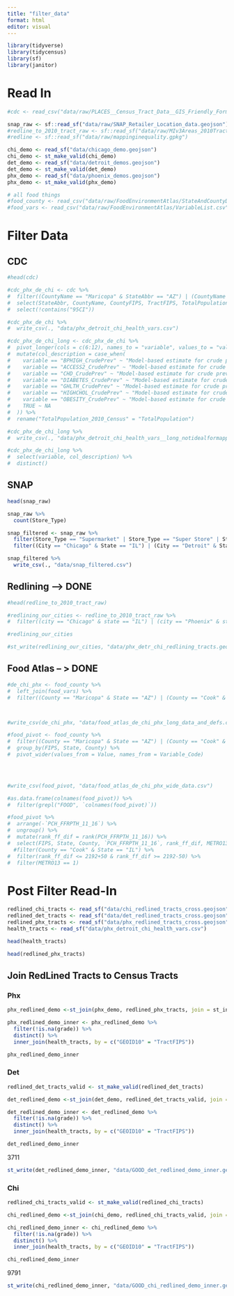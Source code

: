 ```yaml
---
title: "filter_data"
format: html
editor: visual
---
```


```r
library(tidyverse)
library(tidycensus)
library(sf)
library(janitor)
```

# Read In

```r
#cdc <- read_csv("data/raw/PLACES__Census_Tract_Data__GIS_Friendly_Format___2022_release_20250513.csv")
```

```r
snap_raw <- sf::read_sf("data/raw/SNAP_Retailer_Location_data.geojson")
#redline_to_2010_tract_raw <- sf::read_sf("data/raw/MIv3Areas_2010TractCrosswalk.geojson") # 2010
#redline <- sf::read_sf("data/raw/mappinginequality.gpkg")
```

```r
chi_demo <- read_sf("data/chicago_demo.geojson")
chi_demo <- st_make_valid(chi_demo)
det_demo <- read_sf("data/detroit_demos.geojson")
det_demo <- st_make_valid(det_demo)
phx_demo <- read_sf("data/phoenix_demos.geojson")
phx_demo <- st_make_valid(phx_demo)
```

```r
# all food things
#food_county <- read_csv("data/raw/FoodEnvironmentAtlas/StateAndCountyData.csv")
#food_vars <- read_csv("data/raw/FoodEnvironmentAtlas/VariableList.csv")
```

# Filter Data

## CDC

```r
#head(cdc)
```

```r
#cdc_phx_de_chi <- cdc %>%
#  filter((CountyName == "Maricopa" & StateAbbr == "AZ") | (CountyName == "Cook" & StateAbbr == "IL") | (CountyName == "Wayne" & StateAbbr == "MI")) %>%
#  select(StateAbbr, CountyName, CountyFIPS, TractFIPS, TotalPopulation, contains("BPHIGH"), contains("ACCESS2"), contains("CHD"),  contains("DIABETE"), contains("GHLTH"), contains("HIGHCHO"), contains("OBESITY")) %>%
#  select(!contains("95CI"))

#cdc_phx_de_chi %>%
#  write_csv(., "data/phx_detroit_chi_health_vars.csv")
```

```r
#cdc_phx_de_chi_long <- cdc_phx_de_chi %>%
#  pivot_longer(cols = c(6:12), names_to = "variable", values_to = "values") %>%
#  mutate(col_description = case_when(
#    variable == "BPHIGH_CrudePrev" ~ "Model-based estimate for crude prevalence of high blood pressure among adults aged >=18 years, 2019", 
#    variable == "ACCESS2_CrudePrev" ~ "Model-based estimate for crude prevalence of current lack of health insurance among adults aged 18-64 years, 2020",
#    variable == "CHD_CrudePrev" ~ "Model-based estimate for crude prevalence of coronary heart disease among adults aged >=18 years, 2020",
#    variable == "DIABETES_CrudePrev" ~ "Model-based estimate for crude prevalence of diagnosed diabetes among adults aged >=18 years, 2020",
#    variable == "GHLTH_CrudePrev" ~ "Model-based estimate for crude prevalence of fair or poor health among adults aged >=18 years, 2020", 
#    variable == "HIGHCHOL_CrudePrev" ~ "Model-based estimate for crude prevalence of high cholesterol among adults aged >=18 years who have been screened in the past 5 years, 2019",
#    variable == "OBESITY_CrudePrev" ~ "Model-based estimate for crude prevalence of obesity among adults aged >=18 years, 2020", 
#    TRUE ~ NA
#  )) %>%
#  rename("TotalPopulation_2010_Census" = "TotalPopulation")

#cdc_phx_de_chi_long %>%
#  write_csv(., "data/phx_detroit_chi_health_vars__long_notidealformapping.csv")
```

```r
#cdc_phx_de_chi_long %>%
#  select(variable, col_description) %>%
#  distinct()
```

## SNAP

```r
head(snap_raw)
```

```r
snap_raw %>%
  count(Store_Type)
```

```r
snap_filtered <- snap_raw %>%
  filter(Store_Type == "Supermarket" | Store_Type == "Super Store" | Store_Type == "Grocery Store") %>%
  filter((City == "Chicago" & State == "IL") | (City == "Detroit" & State == "MI") | (City == "Phoenix" & State == "AZ"))

snap_filtered %>%
  write_csv(., "data/snap_filtered.csv")
```

## Redlining --\> DONE

```r
#head(redline_to_2010_tract_raw)
```

```r
#redlining_our_cities <- redline_to_2010_tract_raw %>%
#  filter((city == "Chicago" & state == "IL") | (city == "Phoenix" & state == "AZ") | (city == "Detroit" & state == "MI")) 

#redlining_our_cities

```

```r
#st_write(redlining_our_cities, "data/phx_detr_chi_redlining_tracts.geojson", driver = "geojson")
```

## Food Atlas -- \> DONE

```r
#de_chi_phx <- food_county %>%
#  left_join(food_vars) %>%
#  filter((County == "Maricopa" & State == "AZ") | (County == "Cook" & State == "IL") | (County == "Wayne" & State == "MI"))



#write_csv(de_chi_phx, "data/food_atlas_de_chi_phx_long_data_and_defs.csv")
```

```r
#food_pivot <- food_county %>%
#  filter((County == "Maricopa" & State == "AZ") | (County == "Cook" & State == "IL") | (County == "Wayne" & State == "MI")) %>%
#  group_by(FIPS, State, County) %>%
#  pivot_wider(values_from = Value, names_from = Variable_Code) 
  



#write_csv(food_pivot, "data/food_atlas_de_chi_phx_wide_data.csv")
```

```r
#as.data.frame(colnames(food_pivot)) %>%
#  filter(grepl("FOOD", `colnames(food_pivot)`))
```

```r
#food_pivot %>% 
#  arrange(-`PCH_FFRPTH_11_16`) %>%
#  ungroup() %>%
#  mutate(rank_ff_dif = rank(PCH_FFRPTH_11_16)) %>%
#  select(FIPS, State, County, `PCH_FFRPTH_11_16`, rank_ff_dif, METRO13, contains("FF"), everything()) %>%
  #filter(County == "Cook" & State == "IL") %>%
#  filter(rank_ff_dif <= 2192+50 & rank_ff_dif >= 2192-50) %>%
#  filter(METRO13 == 1)
```

# Post Filter Read-In

```r
redlined_chi_tracts <- read_sf("data/chi_redlined_tracts_cross.geojson")
redlined_det_tracts <- read_sf("data/det_redlined_tracts_cross.geojson")
redlined_phx_tracts <- read_sf("data/phx_redlined_tracts_cross.geojson")
health_tracts <- read_sf("data/phx_detroit_chi_health_vars.csv")
```

```r
head(health_tracts)
```

```r
head(redlined_phx_tracts)
```

## Join RedLined Tracts to Census Tracts

### Phx

```r
phx_redlined_demo <-st_join(phx_demo, redlined_phx_tracts, join = st_intersects)

phx_redlined_demo_inner <- phx_redlined_demo %>%
  filter(!is.na(grade)) %>%
  distinct() %>%
  inner_join(health_tracts, by = c("GEOID10" = "TractFIPS"))

phx_redlined_demo_inner
```

### Det

```r
redlined_det_tracts_valid <- st_make_valid(redlined_det_tracts)
```

```r
det_redlined_demo <-st_join(det_demo, redlined_det_tracts_valid, join = st_intersects)

det_redlined_demo_inner <- det_redlined_demo %>%
  filter(!is.na(grade)) %>%
  distinct() %>%
  inner_join(health_tracts, by = c("GEOID10" = "TractFIPS"))

det_redlined_demo_inner
```

3711

```r
st_write(det_redlined_demo_inner, "data/GOOD_det_redlined_demo_inner.geojson", driver = 'geojson')
```

### Chi

```r
redlined_chi_tracts_valid <- st_make_valid(redlined_chi_tracts)
```

```r
chi_redlined_demo <-st_join(chi_demo, redlined_chi_tracts_valid, join = st_intersects)

chi_redlined_demo_inner <- chi_redlined_demo %>%
  filter(!is.na(grade)) %>%
  distinct() %>%
  inner_join(health_tracts, by = c("GEOID10" = "TractFIPS"))

chi_redlined_demo_inner
```

9791

```r
st_write(chi_redlined_demo_inner, "data/GOOD_chi_redlined_demo_inner.geojson", driver = 'geojson')
```


